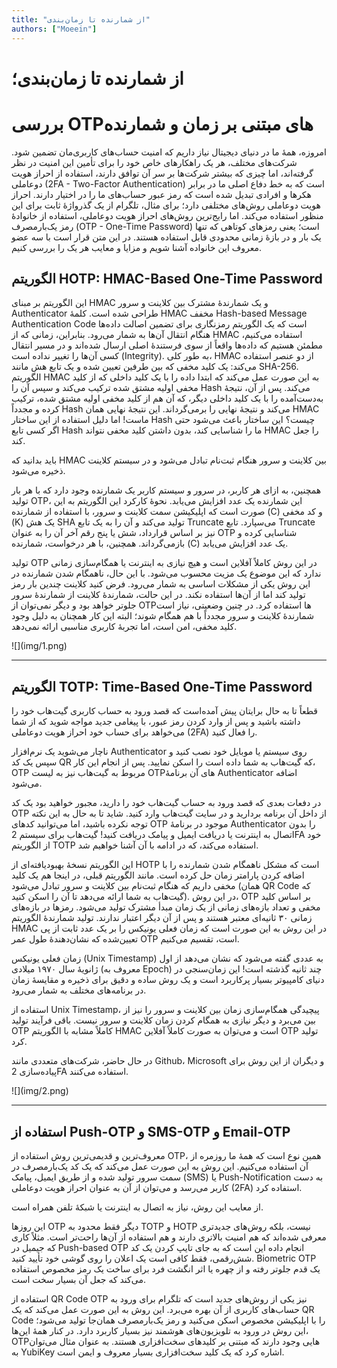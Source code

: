 ```yaml
---
title: "از شمارنده تا زمان‌بندی"
authors: ["Moeein"]
---
```


# از شمارنده تا زمان‌بندی؛
# بررسی OTPهای مبتنی بر زمان و شمارنده


امروزه، همۀ ما در دنیای دیجیتال نیاز داریم که امنیت حساب‌های کاربری‌مان تضمین شود. شرکت‌های مختلف، هر یک راهکارهای خاص خود را برای تأمین این امنیت در نظر گرفته‌اند، اما چیزی که بیشتر شرکت‌ها بر سر آن توافق دارند، استفاده از احراز هویت دوعاملی (2FA - Two-Factor Authentication) است که به خط دفاع اصلی ما در برابر هکرها و افرادی تبدیل شده است که رمز عبور حساب‌های ما را در اختیار دارند. احراز هویت دوعاملی روش‌های مختلفی دارد؛ برای مثال، تلگرام از یک گذرواژۀ ثابت برای این منظور استفاده می‌کند. اما رایج‌ترین روش‌های احراز هویت دوعاملی، استفاده از خانوادۀ رمز یک‌بارمصرف (OTP - One-Time Password) است؛ یعنی رمزهای کوتاهی که تنها یک بار و در بازۀ زمانی محدودی قابل استفاده هستند. در این متن قرار است با سه عضو معروف این خانواده آشنا شویم و مزایا و معایب هر یک را بررسی کنیم.



## الگوریتم HOTP: HMAC-Based One-Time Password


این الگوریتم بر مبنای HMAC و یک شمارندۀ مشترک بین کلاینت و سرور Authenticator طراحی شده است. کلمۀ HMAC مخفف Hash-based Message Authentication Code است که یک الگوریتم رمزنگاری برای تضمین اصالت داده‌ها هنگام انتقال آن‌ها به شمار می‌رود. بنابراین، زمانی که از HMAC استفاده می‌کنیم، مطمئن هستیم که داده‌ها واقعاً از سوی فرستندۀ اصلی ارسال شده‌اند و در مسیر انتقال کسی آن‌ها را تغییر نداده است (Integrity). به طور کلی، HMAC از دو عنصر استفاده می‌کند: یک کلید مخفی که بین طرفین تعیین شده و یک تابع هش مانند SHA-256. الگوریتم HMAC به این صورت عمل می‌کند که ابتدا داده را با یک کلید داخلی که از کلید مخفی اولیه مشتق شده ترکیب می‌کند و سپس آن را Hash می‌کند. پس از آن، نتیجۀ به‌دست‌آمده را با یک کلید داخلی دیگر، که آن هم از کلید مخفی اولیه مشتق شده، ترکیب کرده و مجدداً Hash می‌کند و نتیجۀ نهایی را برمی‌گرداند. این نتیجۀ نهایی همان HMAC ماست! اما دلیل استفاده از این ساختار Hash چیست؟ این ساختار باعث می‌شود حتی اگر کسی تابع  Hash ما را شناسایی کند، بدون داشتن کلید مخفی نتواند HMAC را جعل کند.

باید بدانید که HMAC بین کلاینت و سرور هنگام ثبت‌نام تبادل می‌شود و در سیستم کلاینت ذخیره می‌شود.

همچنین، به ازای هر کاربر، در سرور و سیستم کاربر یک شمارنده وجود دارد که با هر بار تولید OTP، این شمارنده یک عدد افزایش می‌یابد. نحوۀ کارکرد این الگوریتم به این صورت است که اپلیکیشن سمت کلاینت و سرور، با استفاده از شمارنده (C) و کد مخفی (K) یک هش SHA تولید می‌کند و آن را به یک تابع Truncate می‌سپارد. تابع Truncate نیز بر اساس قرارداد، شش یا پنج رقم آخر آن را به عنوان OTP شناسایی کرده و بازمی‌گرداند. همچنین، با هر درخواست، شمارنده (C) یک عدد افزایش می‌یابد.

تولید OTP در این روش کاملاً آفلاین است و هیچ نیازی به اینترنت یا همگام‌سازی زمانی ندارد که این موضوع یک مزیت محسوب می‌شود. با این حال، ناهمگام شدن شمارنده در این روش یکی از مشکلات اساسی به شمار می‌رود. فرض کنید کلاینت چندین بار رمز تولید کند اما از آن‌ها استفاده نکند. در این حالت، شمارندۀ کلاینت از شمارندۀ سرور جلوتر خواهد بود و دیگر نمی‌توان از OTPها استفاده کرد. در چنین وضعیتی، نیاز است شمارندۀ کلاینت و سرور مجدداً با هم همگام شوند؛ البته این کار همچنان به دلیل وجود کلید مخفی، امن است، اما تجربۀ کاربری مناسبی ارائه نمی‌دهد.

<div style={{textAlign: 'center'}}>![](img/1.png)</div>

---

## الگوریتم TOTP: Time-Based One-Time Password

قطعاً تا به حال برایتان پیش آمده‌است که قصد ورود به حساب کاربری گیت‌هاب خود را داشته باشید و پس از وارد کردن رمز عبور، با پیغامی جدید مواجه شوید که از شما می‌خواهد برای حساب خود احراز هویت دوعاملی (2FA) را فعال کنید. 

ناچار می‌شوید یک نرم‌افزار Authenticator روی سیستم یا موبایل خود نصب کنید و سپس یک کد QR که گیت‌هاب به شما داده است را اسکن نمایید. پس از انجام این کار، OTP مربوط به گیت‌هاب نیز به لیست OTPهای آن برنامۀ Authenticator اضافه می‌شود.

در دفعات بعدی که قصد ورود به حساب گیت‌هاب خود را دارید، مجبور خواهید بود یک کد OTP از داخل آن برنامه بردارید و در سایت گیت‌هاب وارد کنید. شاید تا به حال به این نکته توجه نکرده باشید، اما می‌توانید کدهای OTP موجود در برنامۀ Authenticator را بدون اتصال به اینترنت یا دریافت ایمیل و پیامک دریافت کنید! گیت‌هاب برای سیستم 2FA خود از الگوریتم TOTP استفاده می‌کند، که در ادامه با آن آشنا خواهیم شد.

این الگوریتم نسخۀ بهبودیافته‌ای از HOTP است که مشکل ناهمگام شدن شمارنده را با اضافه کردن پارامتر زمان حل کرده است. مانند الگوریتم قبلی، در اینجا هم یک کلید مخفی داریم که هنگام ثبت‌نام بین کلاینت و سرور تبادل می‌شود (همان QR Code که گیت‌هاب به شما ارائه می‌دهد تا آن را اسکن کنید). در این روش، OTP بر اساس کلید مخفی و تعداد بازه‌های زمانی از یک زمان مبدأ مشترک تولید می‌شود. رمزها در بازه‌های زمانی ۳۰ ثانیه‌ای معتبر هستند و پس از آن دیگر اعتبار ندارند. تولید شمارندۀ الگوریتم HMAC در این روش به این صورت است که زمان فعلی یونیکس را بر یک عدد ثابت از پی ‌تعیین‌شده که نشان‌دهندۀ طول عمر OTP است، تقسیم می‌کنیم.

زمان فعلی یونیکس (Unix Timestamp) به عددی گفته می‌شود که نشان می‌دهد از اول ژانویهٔ سال ۱۹۷۰ میلادی (معروف به Epoch) چند ثانیه گذشته است! این زمان‌سنجی در دنیای کامپیوتر بسیار پرکاربرد است و یک روش ساده و دقیق برای ذخیره و مقایسۀ زمان در برنامه‌های مختلف به شمار می‌رود.

استفاده از Unix Timestamp، پیچیدگی همگام‌سازی زمان بین کلاینت و سرور را نیز از بین می‌برد و دیگر نیازی به همگام کردن زمان کلاینت و سرور نیست. باقی فرآیند تولید OTP کاملاً مشابه با الگوریتم HMAC است و می‌توان به صورت کاملاً آفلاین OTP تولید کرد. 

در حال حاضر، شرکت‌های متعددی مانند Github، Microsoft و دیگران از این روش برای پیاده‌سازی 2FA استفاده می‌کنند.

<div style={{textAlign: 'center'}}>![](img/2.png)</div>


---

## استفاده از Push-OTP و SMS-OTP و Email-OTP


معروف‌ترین و قدیمی‌ترین روش استفاده از  OTP، همین نوع است که همۀ ما روزمره از آن استفاده می‌کنیم. این روش به این صورت عمل می‌کند که یک کد یک‌بارمصرف در سمت سرور تولید شده و از طریق ایمیل، پیامک (SMS) یا Push-Notification به دست کاربر می‌رسد و می‌توان از آن به عنوان احراز هویت دوعاملی (2FA) استفاده کرد. 

از معایب این روش، نیاز به اتصال به اینترنت  یا شبکۀ تلفن همراه است.

این روزها OTP دیگر فقط محدود به TOTP و HOTP نیست، بلکه روش‌های جدیدتری معرفی شده‌اند که هم امنیت بالاتری دارند و هم استفاده از آن‌ها راحت‌تر است. مثلاً کاری که جیمیل در Push-based OTP انجام داده این است که به جای تایپ کردن یک کد شش‌رقمی، فقط کافی است یک اعلان را روی گوشی خود تأیید کنید. Biometric OTP یک قدم جلوتر رفته و از چهره یا اثر انگشت فرد برای ساخت یک رمز مخصوص استفاده می‌کند که جعل آن بسیار  سخت است.

استفاده از QR Code OTP نیز یکی از روش‌های جدید است که تلگرام برای ورود به حساب‌های کاربری از آن بهره می‌برد. این روش به این صورت عمل می‌کند که یک QR Code را با اپلیکیشن مخصوص اسکن می‌کنید و رمز یک‌بارمصرف همان‌جا تولید می‌شود؛ این روش در ورود به تلویزیون‌های هوشمند نیز بسیار کاربرد دارد. در کنار همۀ این‌ها، OTPهایی وجود دارند که مبتنی بر کلیدهای سخت‌افزاری هستند. به عنوان مثال می‌توان به YubiKey اشاره کرد که یک کلید سخت‌افزاری بسیار معروف و ایمن است.
